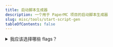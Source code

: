 ```yaml
---
title: 启动脚本生成器
description: 一个用于 PaperMC 项目的启动脚本生成器
slug: misc/tools/start-script-gen
tableOfContents: false
---
```



<details>
  <summary>我应该选择哪些 flags？</summary>
  如果您使用的是现代 JVM（例如 17、21 或更高版本），请首先尝试不使用任何标志。
  现代 JVM 非常擅长使用默认的垃圾回收设置来处理各种应用程序。

  如果您遇到垃圾回收问题，或者运行的是较旧版本的 Minecraft/Java，请尝试使用 [Aikar 的 flags](/paper/aikars-flags)，这些标志是专门为 Minecraft 优化的。

  如果您正在为 [Velocity](https://papermc.io/software/velocity) 生成启动脚本，请选择 “Velocity”。
</details>

<br />

<StartScriptGenerator client:load />
